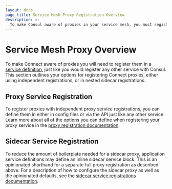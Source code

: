 ```yaml
---
layout: docs
page_title: Service Mesh Proxy Registration Overview
description: >-
  To make Consul aware of proxies in your service mesh, you must register them. Learn about methods for configuring and registering sidecar proxies.
---
```


# Service Mesh Proxy Overview

To make Connect aware of proxies you will need to register them in a [service
definition](/consul/docs/discovery/services), just like you would register any other service with Consul. This section outlines your options for registering Connect proxies, either using independent registrations, or in nested sidecar registrations.

## Proxy Service Registration

To register proxies with independent proxy service registrations, you can define them in either in config files or via the API just like any other service. Learn more about all of the options you can define when registering your proxy service in the [proxy registration documentation](/consul/docs/connect/registration/service-registration).

## Sidecar Service Registration

To reduce the amount of boilerplate needed for a sidecar proxy,
application service definitions may define an inline sidecar service block. This is an opinionated
shorthand for a separate full proxy registration as described above. For a
description of how to configure the sidecar proxy as well as the opinionated defaults, see the [sidecar service registrations
documentation](/consul/docs/connect/registration/sidecar-service).
